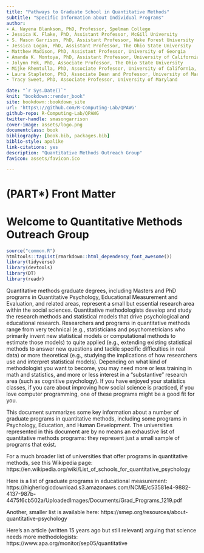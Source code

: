 ```yaml
--- 
title: "Pathways to Graduate School in Quantitative Methods"
subtitle: "Specific Information about Individual Programs"
author: 
- A. Nayena Blankson, PhD, Professor, Spelman College 
- Jessica K. Flake, PhD, Assistant Professor, McGill University
- S. Mason Garrison, PhD, Assistant Professor, Wake Forest University 
- Jessica Logan, PhD, Assistant Professor, The Ohio State University 
- Matthew Madison, PhD, Assistant Professor, University of Georgia
- Amanda K. Montoya, PhD, Assistant Professor, University of California, Los Angeles 
- Jolynn Pek, PhD, Associate Professor, The Ohio State University
- Mijke Rhemtulla, PhD, Associate Professor, University of California, Davis 
- Laura Stapleton, PhD, Associate Dean and Professor, University of Maryland 
- Tracy Sweet, PhD, Associate Professor, University of Maryland

date: "`r Sys.Date()`"
knit: "bookdown::render_book"
site: bookdown::bookdown_site
url: 'https\://github.com/R-Computing-Lab/QPAWG'
github-repo: R-Computing-Lab/QPAWG
twitter-handle: smasongarrison
cover-image: assets/logo.png
documentclass: book
bibliography: [book.bib, packages.bib]
biblio-style: apalike
link-citations: yes
description: "Quantitative Methods Outreach Group"
favicon: assets/favicon.ico

---
```



# (PART\*) Front Matter {-}

# Welcome to Quantitative Methods Outreach Group {-}


```r
source("common.R")
htmltools::tagList(rmarkdown::html_dependency_font_awesome())
library(tidyverse)
library(devtools)
library(DT)
library(readr)

```

Quantitative methods graduate degrees, including Masters and PhD programs in Quantitative Psychology, Educational Measurement and Evaluation, and related areas, represent a small but essential research area within the social sciences. Quantitative methodologists develop and study the research methods and statistical models that drive psychological and educational research. Researchers and programs in quantitative methods range from very technical (e.g., statisticians and psychometricians who primarily invent new statistical models or computational methods to estimate those models) to quite applied (e.g., extending existing statistical methods to answer new questions and tackle specific difficulties in real data) or more theoretical (e.g., studying the implications of how researchers use and interpret statistical models). Depending on what kind of methodologist you want to become, you may need more or less training in math and statistics, and more or less interest in a “substantive” research area (such as cognitive psychology). If you have enjoyed your statistics classes, if you care about improving how social science is practiced, if you love computer programming, one of these programs might be a good fit for you.

This document summarizes some key information about a number of graduate programs in quantitative methods, including some programs in Psychology, Education, and Human Development. The universities represented in this document are by no means an exhaustive list of quantitative methods programs: they represent just a small sample of programs that exist.

For a much broader list of universities that offer programs in quantitative methods, see this Wikipedia page: https://en.wikipedia.org/wiki/List_of_schools_for_quantitative_psychology

Here is a list of graduate programs in educational measurement: https://higherlogicdownload.s3.amazonaws.com/NCME/c53581e4-9882-4137-987b-4475f6cb502a/UploadedImages/Documents/Grad_Programs_1219.pdf

Another, smaller list is available here: https://smep.org/resources/about-quantitative-psychology

Here’s an article (written 15 years ago but still relevant) arguing that science needs more
methodologists: https://www.apa.org/monitor/sep05/quantitative





